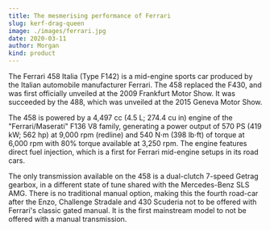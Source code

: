 ```yaml
---
title: The mesmerising performance of Ferrari
slug: kerf-drag-queen
image: ./images/ferrari.jpg
date: 2020-03-11
author: Morgan
kind: product
---
```


The Ferrari 458 Italia (Type F142) is a mid-engine sports car produced by the Italian automobile manufacturer Ferrari. The 458 replaced the F430, and was first officially unveiled at the 2009 Frankfurt Motor Show. It was succeeded by the 488, which was unveiled at the 2015 Geneva Motor Show.

The 458 is powered by a 4,497 cc (4.5 L; 274.4 cu in) engine of the "Ferrari/Maserati" F136 V8 family, generating a power output of 570 PS (419 kW; 562 hp) at 9,000 rpm (redline) and 540 N⋅m (398 lb⋅ft) of torque at 6,000 rpm with 80% torque available at 3,250 rpm. The engine features direct fuel injection, which is a first for Ferrari mid-engine setups in its road cars.

The only transmission available on the 458 is a dual-clutch 7-speed Getrag gearbox, in a different state of tune shared with the Mercedes-Benz SLS AMG. There is no traditional manual option, making this the fourth road-car after the Enzo, Challenge Stradale and 430 Scuderia not to be offered with Ferrari's classic gated manual. It is the first mainstream model to not be offered with a manual transmission.
